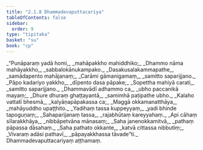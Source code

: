 ```yaml
---
title: "2.1.8 Dhammadevaputtacariya"
tableOfContents: false
sidebar:
  order: 9
type: "tipitaka"
basket: "su"
book: "cp"
---
```



<DynamicBreadcrumb />

<Division number="66" book="cp" bookNo="21" page="405">

<Paragraph number="234" type="verses" book="cp">
_“Punāparaṃ yadā homi,_  
_mahāpakkho mahiddhiko;_  
_Dhammo nāma mahāyakkho,_  
_sabbalokānukampako._  

</Paragraph>

</Division>
<Division number="67" book="cp" bookNo="21" page="405">

<Paragraph number="235" type="verses" book="cp">
_Dasakusalakammapathe,_  
_samādapento mahājanaṃ;_  
_Carāmi gāmanigamaṃ,_  
_samitto saparijjano._  

</Paragraph>

</Division>
<Division number="68" book="cp" bookNo="21" page="405">

<Paragraph number="236" type="verses" book="cp">
_Pāpo kadariyo yakkho,_  
_dīpento dasa pāpake;_  
_Sopettha mahiyā carati,_  
_samitto saparijjano._  

</Paragraph>

</Division>
<Division number="69" book="cp" bookNo="21" page="405">

<Paragraph number="237" type="verses" book="cp">
_Dhammavādī adhammo ca,_  
_ubho paccanikā mayaṃ;_  
_Dhure dhuraṃ ghaṭṭayantā,_  
_samimhā paṭipathe ubho._  

</Paragraph>

</Division>
<Division number="70" book="cp" bookNo="21" page="405">

<Paragraph number="238" type="verses" book="cp">
_Kalaho vattatī bhesmā,_  
_kalyāṇapāpakassa ca;_  
_Maggā okkamanatthāya,_  
_mahāyuddho upaṭṭhito._  

</Paragraph>

</Division>
<Division number="71" book="cp" bookNo="21" page="405">

<Paragraph number="239" type="verses" book="cp">
_Yadihaṃ tassa kuppeyyaṃ,_  
_yadi bhinde tapoguṇaṃ;_  
_Sahaparijanaṃ tassa,_  
_rajabhūtaṃ kareyyahaṃ._  

</Paragraph>

</Division>
<Division number="72" book="cp" bookNo="21" page="405">

<Paragraph number="240" type="verses" book="cp">
_Api cāhaṃ sīlarakkhāya,_  
_nibbāpetvāna mānasaṃ;_  
_Saha janenokkamitvā,_  
_pathaṃ pāpassa dāsahaṃ._  

</Paragraph>

</Division>
<Division number="73" book="cp" bookNo="21" page="405">

<Paragraph number="241" type="verses" book="cp">
_Saha pathato okkante,_  
_katvā cittassa nibbutiṃ;_  
_Vivaraṃ adāsi pathavī,_  
_pāpayakkhassa tāvade”ti._  


</Paragraph>
</Division>

<Paragraph number="242" type="center" book="cp">
Dhammadevaputtacariyaṃ aṭṭhamaṃ.
</Paragraph>